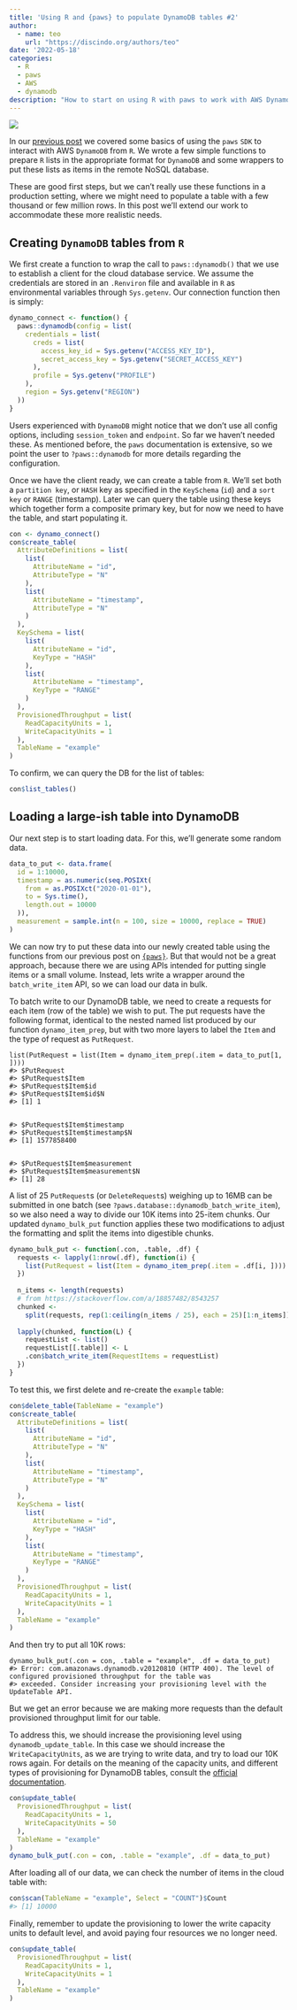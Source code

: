 ```yaml
---
title: 'Using R and {paws} to populate DynamoDB tables #2'
author: 
  - name: teo
    url: "https://discindo.org/authors/teo"
date: '2022-05-18'
categories:
  - R
  - paws
  - AWS
  - dynamodb
description: "How to start on using R with paws to work with AWS DynamoDB, part 2."
---
```


[![](https://ko-fi.com/img/githubbutton_sm.svg)](https://ko-fi.com/J3J8133RYV)

In our [previous post](https://www.discindo.org/post/2022-04-30-using-r-and-paws-to-populate-dynamodb-tables/) we covered some basics of using the `paws` `SDK` to interact with AWS `DynamoDB` from `R`. We wrote a few simple functions to prepare `R` lists in the appropriate format for `DynamoDB` and some wrappers to put these lists as items in the remote NoSQL database. 

These are good first steps, but we can't really use these functions in a production setting, where we might need to populate a table with a few thousand or few million rows. In this post we'll extend our work to accommodate these
more realistic needs.

## Creating `DynamoDB` tables from `R`

We first create a function to wrap the call to `paws::dynamodb()` that we use to establish a client for the cloud database service. We assume the credentials are stored in an `.Renviron` file and available in `R` as environmental variables through `Sys.getenv`. Our connection function then is simply:

```r
dynamo_connect <- function() {
  paws::dynamodb(config = list(
    credentials = list(
      creds = list(
        access_key_id = Sys.getenv("ACCESS_KEY_ID"),
        secret_access_key = Sys.getenv("SECRET_ACCESS_KEY")
      ),
      profile = Sys.getenv("PROFILE")
    ),
    region = Sys.getenv("REGION")
  ))
}
```

Users experienced with `DynamoDB` might notice that we don't use all config options,
including `session_token` and `endpoint`. So far we haven't needed these. As mentioned before,
the `paws` documentation is extensive, so we point the user to `?paws::dynamodb` for more details
regarding the configuration.

Once we have the client ready, we can create a table from `R`. We'll set both a `partition key`, 
or `HASH` key as specified in the `KeySchema` (`id`) and a `sort key` or `RANGE` (timestamp). Later
we can query the table using these keys which together form a composite primary key, but for now 
we need to have the table, and start populating it.

```r
con <- dynamo_connect()
con$create_table(
  AttributeDefinitions = list(
    list(
      AttributeName = "id",
      AttributeType = "N"
    ),
    list(
      AttributeName = "timestamp",
      AttributeType = "N"
    )
  ),
  KeySchema = list(
    list(
      AttributeName = "id",
      KeyType = "HASH"
    ),
    list(
      AttributeName = "timestamp",
      KeyType = "RANGE"
    )
  ),
  ProvisionedThroughput = list(
    ReadCapacityUnits = 1,
    WriteCapacityUnits = 1
  ),
  TableName = "example"
)
```

To confirm, we can query the DB for the list of tables:

```r
con$list_tables()
```

## Loading a large-ish table into DynamoDB

Our next step is to start loading data. For this, we'll generate some random data.

```r
data_to_put <- data.frame(
  id = 1:10000,
  timestamp = as.numeric(seq.POSIXt(
    from = as.POSIXct("2020-01-01"),
    to = Sys.time(),
    length.out = 10000
  )),
  measurement = sample.int(n = 100, size = 10000, replace = TRUE)
)
```

We can now try to put these data into our newly created table using the functions from
our previous post on [`{paws}`](https://discindo.org/post/2022-04-30-using-r-and-paws-to-populate-dynamodb-tables/).
But that would not be a great approach, because there we are using APIs intended for putting single
items or a small volume. Instead, lets write a wrapper around the `batch_write_item` API, so we can load our data in bulk.

To batch write to our DynamoDB table, we need to create a requests for each item
(row of the table) we wish to put. The put requests have the following format,
identical to the nested named list produced by our function `dynamo_item_prep`, but
with two more layers to label the `Item` and the type of request as `PutRequest`. 

```
list(PutRequest = list(Item = dynamo_item_prep(.item = data_to_put[1, ])))
#> $PutRequest
#> $PutRequest$Item
#> $PutRequest$Item$id
#> $PutRequest$Item$id$N
#> [1] 1


#> $PutRequest$Item$timestamp
#> $PutRequest$Item$timestamp$N
#> [1] 1577858400


#> $PutRequest$Item$measurement
#> $PutRequest$Item$measurement$N
#> [1] 28
```

A list of 25 `PutRequest`s (or `DeleteRequest`s) weighing up to 16MB can be submitted in one batch
(see `?paws.database::dynamodb_batch_write_item`), so we also need a way to divide our
10K items into 25-item chunks. Our updated `dynamo_bulk_put` function applies these two 
modifications to adjust the formatting and split the items into digestible chunks. 

```r
dynamo_bulk_put <- function(.con, .table, .df) {
  requests <- lapply(1:nrow(.df), function(i) {
    list(PutRequest = list(Item = dynamo_item_prep(.item = .df[i, ])))
  })
  
  n_items <- length(requests)
  # from https://stackoverflow.com/a/18857482/8543257
  chunked <-
    split(requests, rep(1:ceiling(n_items / 25), each = 25)[1:n_items])
  
  lapply(chunked, function(L) {
    requestList <- list()
    requestList[[.table]] <- L
    .con$batch_write_item(RequestItems = requestList)
  })
}
```

To test this, we first delete and re-create the `example` table:

```r
con$delete_table(TableName = "example")
con$create_table(
  AttributeDefinitions = list(
    list(
      AttributeName = "id",
      AttributeType = "N"
    ),
    list(
      AttributeName = "timestamp",
      AttributeType = "N"
    )
  ),
  KeySchema = list(
    list(
      AttributeName = "id",
      KeyType = "HASH"
    ),
    list(
      AttributeName = "timestamp",
      KeyType = "RANGE"
    )
  ),
  ProvisionedThroughput = list(
    ReadCapacityUnits = 1,
    WriteCapacityUnits = 1
  ),
  TableName = "example"
)
```

And then try to put all 10K rows:

```
dynamo_bulk_put(.con = con, .table = "example", .df = data_to_put)
#> Error: com.amazonaws.dynamodb.v20120810 (HTTP 400). The level of configured provisioned throughput for the table was
#> exceeded. Consider increasing your provisioning level with the UpdateTable API.
```

But we get an error because we are making more requests than the default provisioned throughput limit for our table. 

To address this, we should increase the provisioning level using `dynamodb_update_table`. In this
case we should increase the `WriteCapacityUnits`, as we are trying to write data,
and try to load our 10K rows again. For details on the meaning of the capacity units,
and different types of provisioning for DynamoDB tables, consult the [official documentation](https://docs.aws.amazon.com/amazondynamodb/latest/developerguide/HowItWorks.ReadWriteCapacityMode.html).

```r
con$update_table(
  ProvisionedThroughput = list(
    ReadCapacityUnits = 1,
    WriteCapacityUnits = 50
  ),
  TableName = "example"
)
dynamo_bulk_put(.con = con, .table = "example", .df = data_to_put)
```

After loading all of our data, we can check the number of items in the cloud table with:

```r
con$scan(TableName = "example", Select = "COUNT")$Count
#> [1] 10000
```

Finally, remember to update the provisioning to lower the write capacity units to default level,
and avoid paying four resources we no longer need.

```r
con$update_table(
  ProvisionedThroughput = list(
    ReadCapacityUnits = 1,
    WriteCapacityUnits = 1
  ),
  TableName = "example"
)
```

